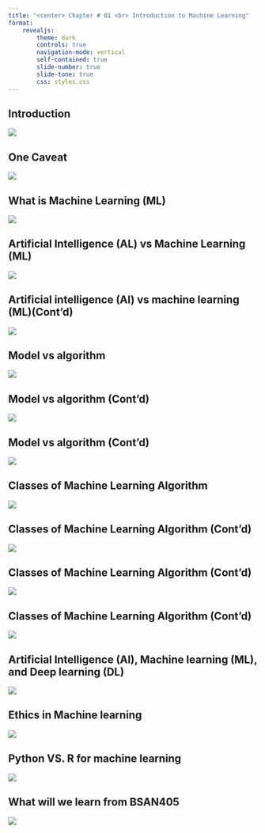 ```yaml
---
title: "<center> Chapter # 01 <br> Introduction to Machine Learning"
format:
    revealjs: 
        theme: dark
        controls: true
        navigation-mode: vertical
        self-contained: true
        slide-number: true
        slide-tone: true
        css: styles.css
---
```


## Introduction 
![](images/chap01-1.png)

## One Caveat 
![](images/chap01-2.png)

## What is Machine Learning (ML)
![](images/chap01-3.png)

## Artificial Intelligence (AL) vs Machine Learning (ML)
![](images/chap01-4.png)

## Artificial intelligence (AI) vs machine learning (ML)(Cont’d) 
![](images/chap01-5.png)

## Model vs algorithm
![](images/chap01-6.png)

## Model vs algorithm (Cont’d) 
![](images/chap01-7.png)

## Model vs algorithm (Cont’d) 

![](images/chap01-8.png)

## Classes of Machine Learning Algorithm
![](images/chap01-9.png)

## Classes of Machine Learning Algorithm (Cont’d)
![](images/chap01-10.png)

## Classes of Machine Learning Algorithm (Cont’d)
![](images/chap01-11.png)

## Classes of Machine Learning Algorithm (Cont’d)
![](images/chap01-12.png)

## Artificial Intelligence (AI), Machine learning (ML), and Deep learning (DL) 
![](images/chap01-13.png)

## Ethics in Machine learning
![](images/chap01-14.png)

## Python VS. R for machine learning 
![](images/chap01-15.png)

## What will we learn from BSAN405 
![](images/chap01-16.png)
